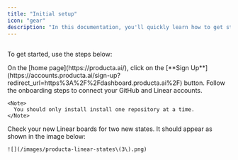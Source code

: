 ```yaml
---
title: "Initial setup"
icon: "gear"
description: "In this documentation, you'll quickly learn how to get started with Producta."
---
```


##

To get started, use the steps below:

<Steps>
  <Step title="Step 1:  Sign up for a Producta account">
    On the [home page](https://producta.ai/), click on the [**Sign Up**](https://accounts.producta.ai/sign-up?redirect_url=https%3A%2F%2Fdashboard.producta.ai%2F) button.
  </Step>

  <Step title="Step 2: Follow onboarding steps">
    Follow the onboarding steps to connect your GitHub and Linear accounts.

    <Note>
      You should only install install one repository at a time.
    </Note>


  </Step>

  <Step title="Step 3: Using Producta">
    Check your new Linear boards for two new states. It should appear as shown in the image below:



    ![](/images/producta-linear-states\(3\).png)


  </Step>

  <Step title="Step 4">

  </Step>
</Steps>
